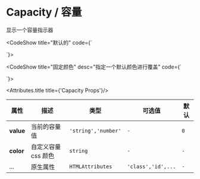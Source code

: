 
# Capacity / 容量

显示一个容量指示器

<CodeShow title="默认的"  code={`<template>
 <div>
   <fect-capacity value="30"/>
   <fect-spacer y={.5}/>
   <fect-capacity value="60"/>
   <fect-spacer y={.5}/>
   <fect-capacity value="80"/>
 </div>
</template>
 
<script>
   
 
}
 
</script>
`}>

 <div>
   <fect-capacity value="30"/>
   <fect-spacer y={.5}/>
   <fect-capacity value="60"/>
   <fect-spacer y={.5}/>
   <fect-capacity value="80"/>
 </div>
</CodeShow>

<CodeShow title="固定颜色" desc="指定一个默认颜色进行覆盖"  code={`<template>
 <div>
   <fect-capacity value="30"/>
 </div>
</template>
 
<script>
   
 
}
 
</script>
`}>

 <div>
   <fect-capacity value="30" color="green"/>
 </div>
</CodeShow>


<Attributes>

<Attributes.title title={'Capacity Props'}/>

| 属性      | 描述                | 类型                | 可选值             | 默认 |
| --------- | ------------------- | ------------------- | ------------------ | ---- |
| **value** | 当前的容量值        | `'string','number'` | `-`                | `0`  |
| **color** | 自定义容量 css 颜色 | `string`            | `-`                | `-`  |
| ...       | 原生属性            | `HTMLAttributes`    | `'class','id',...` | `-`  |


</Attributes>